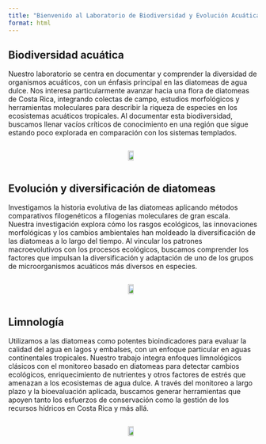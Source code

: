 ```yaml
---
title: "Bienvenido al Laboratorio de Biodiversidad y Evolución Acuática"
format: html
---
```


## Biodiversidad acuática

::: {.row}

::: {.col-12 .col-md-6}
Nuestro laboratorio se centra en documentar y comprender la diversidad de organismos acuáticos, con un énfasis principal en las diatomeas de agua dulce. Nos interesa particularmente avanzar hacia una flora de diatomeas de Costa Rica, integrando colectas de campo, estudios morfológicos y herramientas moleculares para describir la riqueza de especies en los ecosistemas acuáticos tropicales. Al documentar esta biodiversidad, buscamos llenar vacíos críticos de conocimiento en una región que sigue estando poco explorada en comparación con los sistemas templados.
:::

::: {.col-12 .col-md-6 style="display: flex; align-items: center; justify-content: center;"}
![](img/kutzing.png){fig-align="center" width="75%"}
:::

:::

## Evolución y diversificación de diatomeas

::: {.row}

::: {.col-12 .col-md-6}
Investigamos la historia evolutiva de las diatomeas aplicando métodos comparativos filogenéticos a filogenias moleculares de gran escala. Nuestra investigación explora cómo los rasgos ecológicos, las innovaciones morfológicas y los cambios ambientales han moldeado la diversificación de las diatomeas a lo largo del tiempo. Al vincular los patrones macroevolutivos con los procesos ecológicos, buscamos comprender los factores que impulsan la diversificación y adaptación de uno de los grupos de microorganismos acuáticos más diversos en especies.
:::

::: {.col-12 .col-md-6 style="display: flex; align-items: center; justify-content: center;"}
![](img/swarms.png){fig-align="center" width="75%"}
:::

:::

## Limnología

::: {.row}

::: {.col-12 .col-md-6}
Utilizamos a las diatomeas como potentes bioindicadores para evaluar la calidad del agua en lagos y embalses, con un enfoque particular en aguas continentales tropicales. Nuestro trabajo integra enfoques limnológicos clásicos con el monitoreo basado en diatomeas para detectar cambios ecológicos, enriquecimiento de nutrientes y otros factores de estrés que amenazan a los ecosistemas de agua dulce. A través del monitoreo a largo plazo y la bioevaluación aplicada, buscamos generar herramientas que apoyen tanto los esfuerzos de conservación como la gestión de los recursos hídricos en Costa Rica y más allá.
:::

::: {.col-12 .col-md-6 style="display: flex; align-items: center; justify-content: center;"}
![](img/arenal.jpg){fig-align="center" width="75%"}
:::

:::